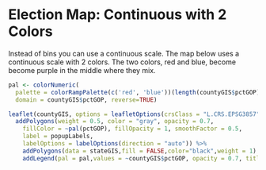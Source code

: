 # Election Map: Continuous with 2 Colors

Instead of bins you can use a continuous scale. The map below uses a continuous scale with 2 colors. The two colors, red and blue, become become purple in the middle where they mix.

```r
pal <- colorNumeric(
  palette = colorRampPalette(c('red', 'blue'))(length(countyGIS$pctGOP)), 
  domain = countyGIS$pctGOP, reverse=TRUE)

leaflet(countyGIS, options = leafletOptions(crsClass = "L.CRS.EPSG3857"), width="100%") %>%
  addPolygons(weight = 0.5, color = "gray", opacity = 0.7,
    fillColor = ~pal(pctGOP), fillOpacity = 1, smoothFactor = 0.5,
    label = popupLabels,
    labelOptions = labelOptions(direction = "auto")) %>%
    addPolygons(data = stateGIS,fill = FALSE,color="black",weight = 1) %>%
    addLegend(pal = pal,values = ~countyGIS$pctGOP, opacity = 0.7, title = "% Trump",position = "bottomright")

```




